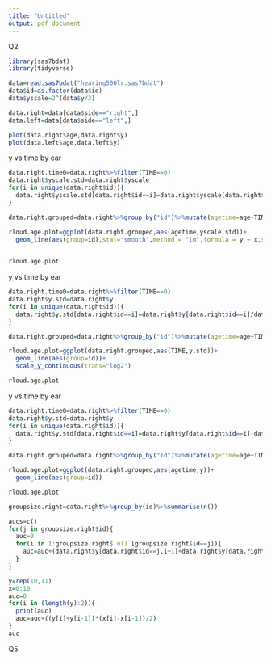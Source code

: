 ---
title: "Untitled"
output: pdf_document
---

Q2


```{r}
library(sas7bdat)
library(tidyverse)
```
```{r}
data=read.sas7bdat("hearing500lr.sas7bdat")
data$id=as.factor(data$id)
data$yscale=2^(data$y/3)
```

```{r}
data.right=data[data$side=="right",]
data.left=data[data$side=="left",]
```

```{r}
plot(data.right$age,data.right$y)
plot(data.left$age,data.left$y)
```

y vs time by ear
```{r}
data.right.time0=data.right%>%filter(TIME==0)
data.right$yscale.std=data.right$yscale
for(i in unique(data.right$id)){
  data.right$yscale.std[data.right$id==i]=data.right$yscale[data.right$id==i]/data.right$yscale[data.right$id==i][1]
}
```

```{r}
data.right.grouped=data.right%>%group_by("id")%>%mutate(agetime=age+TIME)
```

```{r}
rloud.age.plot=ggplot(data.right.grouped,aes(agetime,yscale.std))+
  geom_line(aes(group=id),stat="smooth",method = "lm",formula = y ~ x,size = 1.2, alpha = 0.5)
  

rloud.age.plot
```

y vs time by ear
```{r}
data.right.time0=data.right%>%filter(TIME==0)
data.right$y.std=data.right$y
for(i in unique(data.right$id)){
  data.right$y.std[data.right$id==i]=data.right$y[data.right$id==i]/data.right$y[data.right$id==i][1]
}
```

```{r}
data.right.grouped=data.right%>%group_by("id")%>%mutate(agetime=age+TIME)
```

```{r}
rloud.age.plot=ggplot(data.right.grouped,aes(TIME,y.std))+
  geom_line(aes(group=id))+
  scale_y_continuous(trans="log2")

rloud.age.plot
```

y vs time by ear
```{r}
data.right.time0=data.right%>%filter(TIME==0)
data.right$y.std=data.right$y
for(i in unique(data.right$id)){
  data.right$y.std[data.right$id==i]=data.right$y[data.right$id==i]-data.right$y[data.right$id==i][length(data.right$y[data.right$id==i])]
}
```

```{r}
data.right.grouped=data.right%>%group_by("id")%>%mutate(agetime=age+TIME)
```

```{r}
rloud.age.plot=ggplot(data.right.grouped,aes(agetime,y))+
  geom_line(aes(group=id))

rloud.age.plot
```

```{r}
groupsize.right=data.right%>%group_by(id)%>%summarise(n())

```

```{r}
aucs=c()
for(j in groupsize.right$id){
  auc=0
  for(i in 1:groupsize.right$`n()`[groupsize.right$id==j]){
    auc=auc+(data.right$y[data.right$id==j,i+1]+data.right$y[data.right$id==j,i])*(data.right$TIME[data.right$id==j,i+1]-data.right$TIME[data.right$id==j,i]/2)
  }
}

```

```{r}
y=rep(10,11)
x=0:10
auc=0
for(i in (length(y):2)){
  print(auc)
  auc=auc+((y[i]+y[i-1])*(x[i]-x[i-1])/2)
}
auc
```



Q5